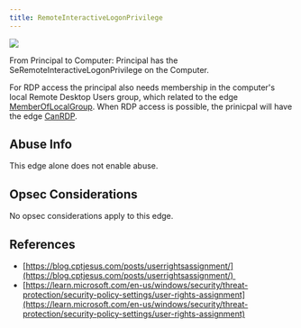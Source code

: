 ```yaml
---
title: RemoteInteractiveLogonPrivilege
---
```


<Frame>
  <img src="/hc/images/image-2-1.png"/>
</Frame>

From Principal to Computer: Principal has the SeRemoteInteractiveLogonPrivilege on the Computer.

For RDP access the principal also needs membership in the computer's local Remote Desktop Users group, which related to the edge [MemberOfLocalGroup](/hc/en-us/articles/MemberOfLocalGroup). When RDP access is possible, the prinicpal will have the edge [CanRDP](/hc/en-us/articles/CanRDP).

Abuse Info[](#heading-1)
------------------------

This edge alone does not enable abuse.

Opsec Considerations[](#heading-2)
----------------------------------

No opsec considerations apply to this edge.

References[](#heading-3)
------------------------

* [https://blog.cptjesus.com/posts/userrightsassignment/](https://blog.cptjesus.com/posts/userrightsassignment/) 
* [https://learn.microsoft.com/en-us/windows/security/threat-protection/security-policy-settings/user-rights-assignment](https://learn.microsoft.com/en-us/windows/security/threat-protection/security-policy-settings/user-rights-assignment)
